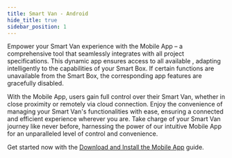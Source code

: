 ```yaml
---
title: Smart Van - Android
hide_title: true
sidebar_position: 1
---
```


<!--
 FROM   @site/src/components/templates/PageSoftware
 VER    1.0.3
-->





<SoftwareTitle
  name={software_name}
  status={software_status} />

<SoftwareHeader
  name={software_name}
  code={software_code}
  category={software_category}
  language={software_language}
  current_status={software_status}
  current_version={software_version}
  url_logo="/img/software/sv_mobile_app_android/sv_mobile_app_android_logo_200.png"
  url_repo="https://github.com/Smart-Van-2-0/com.robypomper.smartvan.app.android/"
  url_downloads="https://github.com/Smart-Van-2-0/com.robypomper.smartvan.app.android/releases/"
  url_support="https://github.com/Smart-Van-2-0/com.robypomper.smartvan.app.android/issues" >


Empower your Smart Van experience with the Mobile App – a comprehensive tool
that seamlessly integrates with all project specifications. This dynamic app
ensures access to all available <MapFeatures />, adapting intelligently to the
capabilities of your Smart Box. If certain functions are unavailable from the
Smart Box, the corresponding app features are gracefully disabled.

With the Mobile App, users gain full control over their Smart Van, whether in
close proximity or remotely via cloud connection. Enjoy the convenience of
managing your Smart Van's functionalities with ease, ensuring a connected and
efficient experience wherever you are. Take charge of your Smart Van journey
like never before, harnessing the power of our intuitive Mobile App for an
unparalleled level of control and convenience.

</SoftwareHeader>


Get started now with the [Download and Install the Mobile App](/docs/software/sv_mobile_app/android/guides/get-and-install-the-smartvan-mobile-app)
guide.